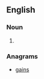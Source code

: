 ==English==

===Noun===
{{head|en|noun plural form}}

# {{plural of|gina|lang=en}}

===Anagrams===
* [[gains#English|gains]]